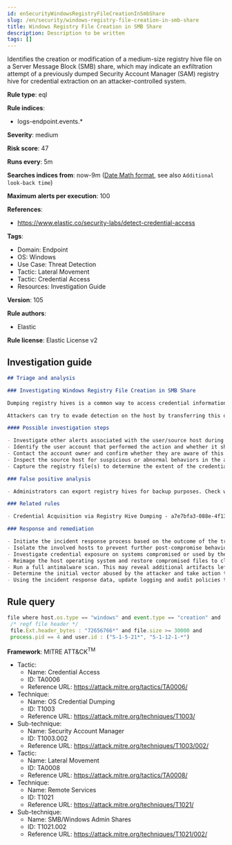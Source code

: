 ```yaml
---
id: enSecurityWindowsRegistryFileCreationInSmbShare
slug: /en/security/windows-registry-file-creation-in-smb-share
title: Windows Registry File Creation in SMB Share
description: Description to be written
tags: []
---
```


<div id="windows-registry-file-creation-in-smb-share"></div>

Identifies the creation or modification of a medium-size registry hive file on a Server Message Block (SMB) share, which may indicate an exfiltration attempt of a previously dumped Security Account Manager (SAM) registry hive for credential extraction on an attacker-controlled system.

**Rule type**: eql

**Rule indices**: 

* logs-endpoint.events.*

**Severity**: medium

**Risk score**: 47

**Runs every**: 5m

**Searches indices from**: now-9m ([Date Math format](((ref))/common-options.html#date-math), see also <DocLink id="enSecurityRulesUiCreate" section="set-the-rules-schedule">`Additional look-back time`</DocLink>)

**Maximum alerts per execution**: 100

**References**: 

* https://www.elastic.co/security-labs/detect-credential-access

**Tags**: 

* Domain: Endpoint
* OS: Windows
* Use Case: Threat Detection
* Tactic: Lateral Movement
* Tactic: Credential Access
* Resources: Investigation Guide

**Version**: 105

**Rule authors**: 

* Elastic

**Rule license**: Elastic License v2

## Investigation guide

```markdown
## Triage and analysis

### Investigating Windows Registry File Creation in SMB Share

Dumping registry hives is a common way to access credential information. Some hives store credential material, as is the case for the SAM hive, which stores locally cached credentials (SAM secrets), and the SECURITY hive, which stores domain cached credentials (LSA secrets). Dumping these hives in combination with the SYSTEM hive enables the attacker to decrypt these secrets.

Attackers can try to evade detection on the host by transferring this data to a system that is not monitored to be parsed and decrypted. This rule identifies the creation or modification of a medium-size registry hive file on an SMB share, which may indicate this kind of exfiltration attempt.

#### Possible investigation steps

- Investigate other alerts associated with the user/source host during the past 48 hours.
- Identify the user account that performed the action and whether it should perform this kind of action.
- Contact the account owner and confirm whether they are aware of this activity.
- Inspect the source host for suspicious or abnormal behaviors in the alert timeframe.
- Capture the registry file(s) to determine the extent of the credential compromise in an eventual incident response.

### False positive analysis

- Administrators can export registry hives for backup purposes. Check whether the user should be performing this kind of activity and is aware of it.

### Related rules

- Credential Acquisition via Registry Hive Dumping - a7e7bfa3-088e-4f13-b29e-3986e0e756b8

### Response and remediation

- Initiate the incident response process based on the outcome of the triage.
- Isolate the involved hosts to prevent further post-compromise behavior.
- Investigate credential exposure on systems compromised or used by the attacker to ensure all compromised accounts are identified. Reset passwords for these accounts and other potentially compromised credentials, such as email, business systems, and web services.
- Reimage the host operating system and restore compromised files to clean versions.
- Run a full antimalware scan. This may reveal additional artifacts left in the system, persistence mechanisms, and malware components.
- Determine the initial vector abused by the attacker and take action to prevent reinfection through the same vector.
- Using the incident response data, update logging and audit policies to improve the mean time to detect (MTTD) and the mean time to respond (MTTR).

```

## Rule query

```js
file where host.os.type == "windows" and event.type == "creation" and
 /* regf file header */
 file.Ext.header_bytes : "72656766*" and file.size >= 30000 and
 process.pid == 4 and user.id : ("S-1-5-21*", "S-1-12-1-*")

```

**Framework**: MITRE ATT&CK<sup>TM</sup>

* Tactic:
    * Name: Credential Access
    * ID: TA0006
    * Reference URL: https://attack.mitre.org/tactics/TA0006/
* Technique:
    * Name: OS Credential Dumping
    * ID: T1003
    * Reference URL: https://attack.mitre.org/techniques/T1003/
* Sub-technique:
    * Name: Security Account Manager
    * ID: T1003.002
    * Reference URL: https://attack.mitre.org/techniques/T1003/002/
* Tactic:
    * Name: Lateral Movement
    * ID: TA0008
    * Reference URL: https://attack.mitre.org/tactics/TA0008/
* Technique:
    * Name: Remote Services
    * ID: T1021
    * Reference URL: https://attack.mitre.org/techniques/T1021/
* Sub-technique:
    * Name: SMB/Windows Admin Shares
    * ID: T1021.002
    * Reference URL: https://attack.mitre.org/techniques/T1021/002/

